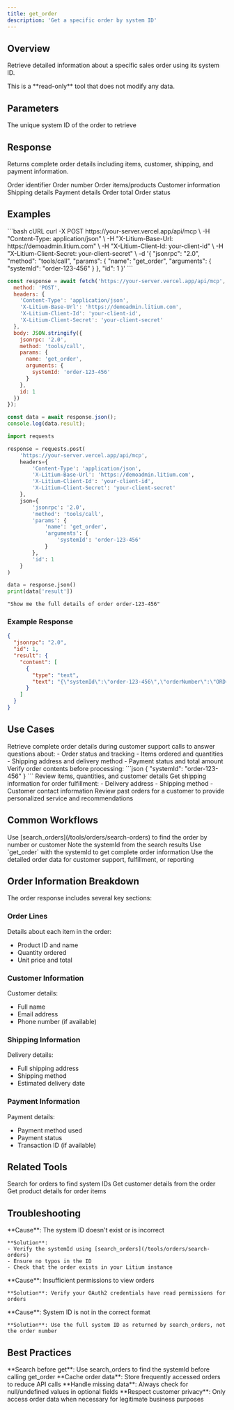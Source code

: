 ```yaml
---
title: get_order
description: 'Get a specific order by system ID'
---
```


## Overview

Retrieve detailed information about a specific sales order using its system ID.

<Info>
  This is a **read-only** tool that does not modify any data.
</Info>

## Parameters

<ParamField path="systemId" type="string" required>
  The unique system ID of the order to retrieve
</ParamField>

## Response

Returns complete order details including items, customer, shipping, and payment information.

<ResponseField name="systemId" type="string">Order identifier</ResponseField>
<ResponseField name="orderNumber" type="string">Order number</ResponseField>
<ResponseField name="orderLines" type="array">Order items/products</ResponseField>
<ResponseField name="customer" type="object">Customer information</ResponseField>
<ResponseField name="shippingInfo" type="object">Shipping details</ResponseField>
<ResponseField name="paymentInfo" type="object">Payment details</ResponseField>
<ResponseField name="totalAmount" type="number">Order total</ResponseField>
<ResponseField name="status" type="string">Order status</ResponseField>

## Examples

<CodeGroup>
```bash cURL
curl -X POST https://your-server.vercel.app/api/mcp \
  -H "Content-Type: application/json" \
  -H "X-Litium-Base-Url: https://demoadmin.litium.com" \
  -H "X-Litium-Client-Id: your-client-id" \
  -H "X-Litium-Client-Secret: your-client-secret" \
  -d '{
    "jsonrpc": "2.0",
    "method": "tools/call",
    "params": {
      "name": "get_order",
      "arguments": {
        "systemId": "order-123-456"
      }
    },
    "id": 1
  }'
```

```javascript JavaScript
const response = await fetch('https://your-server.vercel.app/api/mcp', {
  method: 'POST',
  headers: {
    'Content-Type': 'application/json',
    'X-Litium-Base-Url': 'https://demoadmin.litium.com',
    'X-Litium-Client-Id': 'your-client-id',
    'X-Litium-Client-Secret': 'your-client-secret'
  },
  body: JSON.stringify({
    jsonrpc: '2.0',
    method: 'tools/call',
    params: {
      name: 'get_order',
      arguments: {
        systemId: 'order-123-456'
      }
    },
    id: 1
  })
});

const data = await response.json();
console.log(data.result);
```

```python Python
import requests

response = requests.post(
    'https://your-server.vercel.app/api/mcp',
    headers={
        'Content-Type': 'application/json',
        'X-Litium-Base-Url': 'https://demoadmin.litium.com',
        'X-Litium-Client-Id': 'your-client-id',
        'X-Litium-Client-Secret': 'your-client-secret'
    },
    json={
        'jsonrpc': '2.0',
        'method': 'tools/call',
        'params': {
            'name': 'get_order',
            'arguments': {
                'systemId': 'order-123-456'
            }
        },
        'id': 1
    }
)

data = response.json()
print(data['result'])
```

```text Natural Language (AI)
"Show me the full details of order order-123-456"
```
</CodeGroup>

### Example Response

```json
{
  "jsonrpc": "2.0",
  "id": 1,
  "result": {
    "content": [
      {
        "type": "text",
        "text": "{\"systemId\":\"order-123-456\",\"orderNumber\":\"ORD-12345\",\"orderLines\":[{\"productId\":\"prod-001\",\"name\":\"Laptop\",\"quantity\":1,\"price\":999.99}],\"customer\":{\"name\":\"John Doe\",\"email\":\"john@example.com\"},\"shippingInfo\":{\"address\":\"123 Main St\",\"city\":\"Stockholm\",\"country\":\"Sweden\"},\"paymentInfo\":{\"method\":\"Credit Card\",\"status\":\"Paid\"},\"totalAmount\":999.99,\"status\":\"Completed\",\"orderDate\":\"2024-01-15T10:30:00Z\"}"
      }
    ]
  }
}
```

## Use Cases

<AccordionGroup>
  <Accordion title="Customer Support" icon="headset">
    Retrieve complete order details during customer support calls to answer questions about:
    - Order status and tracking
    - Items ordered and quantities
    - Shipping address and delivery method
    - Payment status and total amount
  </Accordion>

  <Accordion title="Order Verification" icon="check-circle">
    Verify order contents before processing:
    ```json
    {
      "systemId": "order-123-456"
    }
    ```
    Review items, quantities, and customer details
  </Accordion>

  <Accordion title="Shipping Coordination" icon="truck">
    Get shipping information for order fulfillment:
    - Delivery address
    - Shipping method
    - Customer contact information
  </Accordion>

  <Accordion title="Order History Review" icon="clock-rotate-left">
    Review past orders for a customer to provide personalized service and recommendations
  </Accordion>
</AccordionGroup>

## Common Workflows

<Steps>
  <Step title="Find Order">
    Use [search_orders](/tools/orders/search-orders) to find the order by number or customer
  </Step>
  <Step title="Get System ID">
    Note the systemId from the search results
  </Step>
  <Step title="Retrieve Full Details">
    Use `get_order` with the systemId to get complete order information
  </Step>
  <Step title="Process Information">
    Use the detailed order data for customer support, fulfillment, or reporting
  </Step>
</Steps>

## Order Information Breakdown

The order response includes several key sections:

### Order Lines
Details about each item in the order:
- Product ID and name
- Quantity ordered
- Unit price and total

### Customer Information
Customer details:
- Full name
- Email address
- Phone number (if available)

### Shipping Information
Delivery details:
- Full shipping address
- Shipping method
- Estimated delivery date

### Payment Information
Payment details:
- Payment method used
- Payment status
- Transaction ID (if available)

## Related Tools

<CardGroup cols={2}>
  <Card
    title="search_orders"
    icon="magnifying-glass"
    href="/tools/orders/search-orders"
  >
    Search for orders to find system IDs
  </Card>
  <Card
    title="get_customer"
    icon="user"
    href="/tools/customers/get-customer"
  >
    Get customer details from the order
  </Card>
  <Card
    title="get_product"
    icon="box"
    href="/tools/products/get-product"
  >
    Get product details for order items
  </Card>
</CardGroup>

## Troubleshooting

<AccordionGroup>
  <Accordion title="Order not found (404)">
    **Cause**: The system ID doesn't exist or is incorrect
    
    **Solution**: 
    - Verify the systemId using [search_orders](/tools/orders/search-orders)
    - Ensure no typos in the ID
    - Check that the order exists in your Litium instance
  </Accordion>

  <Accordion title="Access denied (403)">
    **Cause**: Insufficient permissions to view orders
    
    **Solution**: Verify your OAuth2 credentials have read permissions for orders
  </Accordion>

  <Accordion title="Invalid system ID format">
    **Cause**: System ID is not in the correct format
    
    **Solution**: Use the full system ID as returned by search_orders, not the order number
  </Accordion>
</AccordionGroup>

## Best Practices

<Check>
  **Search before get**: Use search_orders to find the systemId before calling get_order
</Check>

<Check>
  **Cache order data**: Store frequently accessed orders to reduce API calls
</Check>

<Check>
  **Handle missing data**: Always check for null/undefined values in optional fields
</Check>

<Check>
  **Respect customer privacy**: Only access order data when necessary for legitimate business purposes
</Check>

